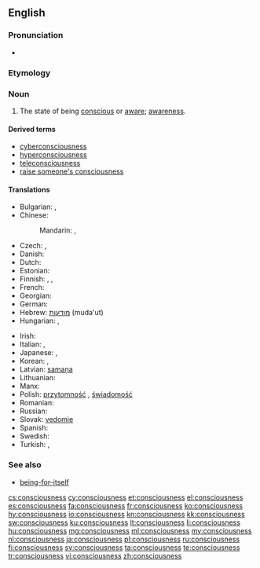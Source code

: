 ==English==

===Pronunciation===
* {{audio|en-us-consciousness.ogg|Audio (US)}}

===Etymology===
{{suffix|conscious|ness}}

===Noun===
{{wikipedia}}
{{en-noun|es|-}}

# The state of being [[conscious]] or [[aware]]; [[awareness]].

====Derived terms====
* [[cyberconsciousness]]
* [[hyperconsciousness]]
* [[teleconsciousness]]
* [[raise someone's consciousness]]

====Translations====
{{trans-top|awareness}}
* Bulgarian: {{t+|bg|съзнание|n}},  {{t+|bg|съзнателност|f}}
* Chinese:
*: Mandarin: {{t|cmn|意識|sc=Hani}}, {{t|cmn|意识|tr=yìshí|sc=Hani}}
* Czech: {{t+|cs|vědomí|n}},  {{t-|cs|uvědomění|n}}
* Danish: {{t-|da|bevidsthed}}
* Dutch: {{t+|nl|bewustzijn|n}}
* Estonian: {{t-|et|teadvus}}
* Finnish: {{t+|fi|tajunta}}, {{t-|fi|tietoisuus}}, {{t-|fi|taju}}
* French: {{t+|fr|conscience|f}}
* Georgian: {{t-|ka|ცნობიერება|tr=tsnobiereba|sc=Geor}}
* German: {{t+|de|Bewusstsein|n}}
* Hebrew: [[מודעות]] (muda'ut) {{f}}
* Hungarian: {{t+|hu|tudatosság}}, {{t+|hu|tudat}}
{{trans-mid}}
* Irish: {{t-|ga|comhfhios|m}}
* Italian: {{t+|it|conoscenza|f}}, {{t+|it|coscienza|f}}
* Japanese: {{t+|ja|意識|tr=いしき, ishiki}}, {{t-|ja|人心地|tr=ひとごこち, hitogokochi}}
* Korean: {{t+|ko|의식|tr=uisik|sc=Hang}},  {{t+|ko|자각|tr=jagak|sc=Hang}}
* Latvian: [[samaņa]]  {{n}}
* Lithuanian: {{t+|lt|sąmonė|f}}
* Manx: {{t-|gv|co-yssaght|f}}
* Polish: [[przytomność]] {{f}}, [[świadomość]] {{f}}
* Romanian: {{t-|ro|conștiință|f}}
* Russian: {{t+|ru|сознание|n|tr=soznánije}}
* Slovak: [[vedomie]]  {{n}}
* Spanish: {{t+|es|conciencia}}
* Swedish: {{t+|sv|medvetande|n}}
* Turkish: {{t+|tr|bilinç}}, {{t|tr|şuur}}
{{trans-bottom}}

===See also===
* [[being-for-itself]]

[[cs:consciousness]]
[[cy:consciousness]]
[[et:consciousness]]
[[el:consciousness]]
[[es:consciousness]]
[[fa:consciousness]]
[[fr:consciousness]]
[[ko:consciousness]]
[[hy:consciousness]]
[[io:consciousness]]
[[kn:consciousness]]
[[kk:consciousness]]
[[sw:consciousness]]
[[ku:consciousness]]
[[lt:consciousness]]
[[li:consciousness]]
[[hu:consciousness]]
[[mg:consciousness]]
[[ml:consciousness]]
[[my:consciousness]]
[[nl:consciousness]]
[[ja:consciousness]]
[[pl:consciousness]]
[[ru:consciousness]]
[[fi:consciousness]]
[[sv:consciousness]]
[[ta:consciousness]]
[[te:consciousness]]
[[tr:consciousness]]
[[vi:consciousness]]
[[zh:consciousness]]